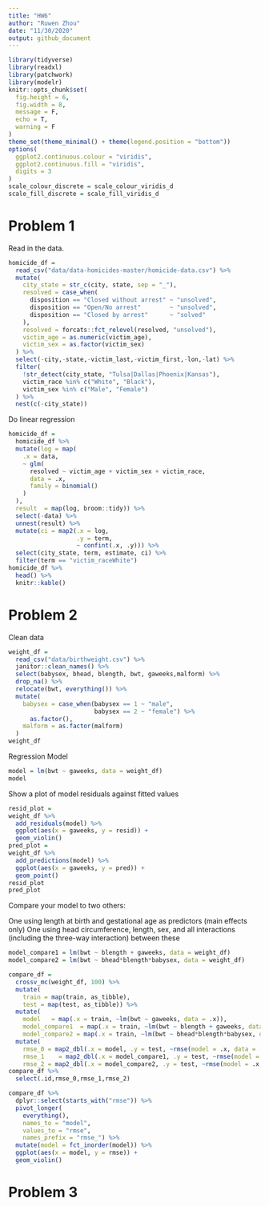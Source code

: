 ```yaml
---
title: "HW6"
author: "Ruwen Zhou"
date: "11/30/2020"
output: github_document
---
```


```r
library(tidyverse)
library(readxl)
library(patchwork)
library(modelr)
knitr::opts_chunk$set(
  fig.height = 6,
  fig.width = 8,
  message = F,
  echo = T,
  warning = F
)
theme_set(theme_minimal() + theme(legend.position = "bottom"))
options(
  ggplot2.continuous.colour = "viridis",
  ggplot2.continuous.fill = "viridis",
  digits = 3
)
scale_colour_discrete = scale_colour_viridis_d
scale_fill_discrete = scale_fill_viridis_d
```

# Problem 1

Read in the data.
```r
homicide_df =
  read_csv("data/data-homicides-master/homicide-data.csv") %>%
  mutate(
    city_state = str_c(city, state, sep = "_"),
    resolved = case_when(
      disposition == "Closed without arrest" ~ "unsolved",
      disposition == "Open/No arrest"        ~ "unsolved",
      disposition == "Closed by arrest"      ~ "solved"
    ),
    resolved = forcats::fct_relevel(resolved, "unsolved"),
    victim_age = as.numeric(victim_age),
    victim_sex = as.factor(victim_sex)
  ) %>%
  select(-city,-state,-victim_last,-victim_first,-lon,-lat) %>%
  filter(
    !str_detect(city_state, "Tulsa|Dallas|Phoenix|Kansas"),
    victim_race %in% c("White", "Black"),
    victim_sex %in% c("Male", "Female")
  ) %>%
  nest(c(-city_state))
```

Do linear regression
```r
homicide_df =
  homicide_df %>%
  mutate(log = map(
    .x = data,
    ~ glm(
      resolved ~ victim_age + victim_sex + victim_race,
      data = .x,
      family = binomial()
    )
  ),
  result  = map(log, broom::tidy)) %>%
  select(-data) %>%
  unnest(result) %>%
  mutate(ci = map2(.x = log,
                   .y = term,
                   ~ confint(.x, .y))) %>%
  select(city_state, term, estimate, ci) %>%
  filter(term == "victim_raceWhite")
homicide_df %>%
  head() %>%
  knitr::kable()
```

# Problem 2
Clean data
```r
weight_df =
  read_csv("data/birthweight.csv") %>%
  janitor::clean_names() %>%
  select(babysex, bhead, blength, bwt, gaweeks,malform) %>% 
  drop_na() %>% 
  relocate(bwt, everything()) %>% 
  mutate(
    babysex = case_when(babysex == 1 ~ "male",
                        babysex == 2 ~ "female") %>% 
      as.factor(),
    malform = as.factor(malform)
  )
weight_df
```
Regression Model
```r
model = lm(bwt ~ gaweeks, data = weight_df)
model
```
Show a plot of model residuals against fitted values 
```r
resid_plot =
weight_df %>% 
  add_residuals(model) %>% 
  ggplot(aes(x = gaweeks, y = resid)) + 
  geom_violin()
pred_plot =
weight_df %>% 
  add_predictions(model) %>% 
  ggplot(aes(x = gaweeks, y = pred)) + 
  geom_point()
resid_plot
pred_plot
```

Compare your model to two others:

One using length at birth and gestational age as predictors (main effects only)
One using head circumference, length, sex, and all interactions (including the three-way interaction) between these

```r
model_compare1 = lm(bwt ~ blength + gaweeks, data = weight_df)
model_compare2 = lm(bwt ~ bhead*blength*babysex, data = weight_df)
```

```r
compare_df =
  crossv_mc(weight_df, 100) %>% 
  mutate(
    train = map(train, as_tibble),
    test = map(test, as_tibble)) %>% 
  mutate(
    model   = map(.x = train, ~lm(bwt ~ gaweeks, data = .x)),
    model_compare1  = map(.x = train, ~lm(bwt ~ blength + gaweeks, data = .x)),
    model_compare2 = map(.x = train, ~lm(bwt ~ bhead*blength*babysex, data = as_tibble(.x)))) %>% 
  mutate(
    rmse_0 = map2_dbl(.x = model, .y = test, ~rmse(model = .x, data = .y)),
    rmse_1    = map2_dbl(.x = model_compare1, .y = test, ~rmse(model = .x, data = .y)),
    rmse_2 = map2_dbl(.x = model_compare2, .y = test, ~rmse(model = .x, data = .y)))
compare_df %>% 
  select(.id,rmse_0,rmse_1,rmse_2)
```
```r
compare_df %>% 
  dplyr::select(starts_with("rmse")) %>% 
  pivot_longer(
    everything(),
    names_to = "model", 
    values_to = "rmse",
    names_prefix = "rmse_") %>% 
  mutate(model = fct_inorder(model)) %>% 
  ggplot(aes(x = model, y = rmse)) +
  geom_violin()
```



# Problem 3
```r

```











